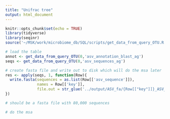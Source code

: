 ```yaml
---
title: "Unifrac tree"
output: html_document
---
```


```r
knitr::opts_chunk$set(echo = TRUE)
library(tidyverse)
library(seqinr)
source('~/MSK/work/microbiome_db/SQL/scripts/get_data_from_query_OTU.R')
```

```r
# load the table
annot <- get_data_from_query_OTU(0,'asv_annotation_blast_ag')  
seqs <- get_data_from_query_OTU(0,'asv_sequences_ag') 
```

```r
# create fasta file and write out to disk which will do the msa later
res <- apply(seqs, 1, function(Row){
  write.fasta(sequences = as.list(Row[['asv_sequence']]), 
              names = Row[['key']],
              file.out = str_glue('../output/ASV_fa/{Row[["key"]]}_ASV_seq.fa'))
})

# should be a fasta file with 80,000 sequences 
```


```bash
# do the msa
```

